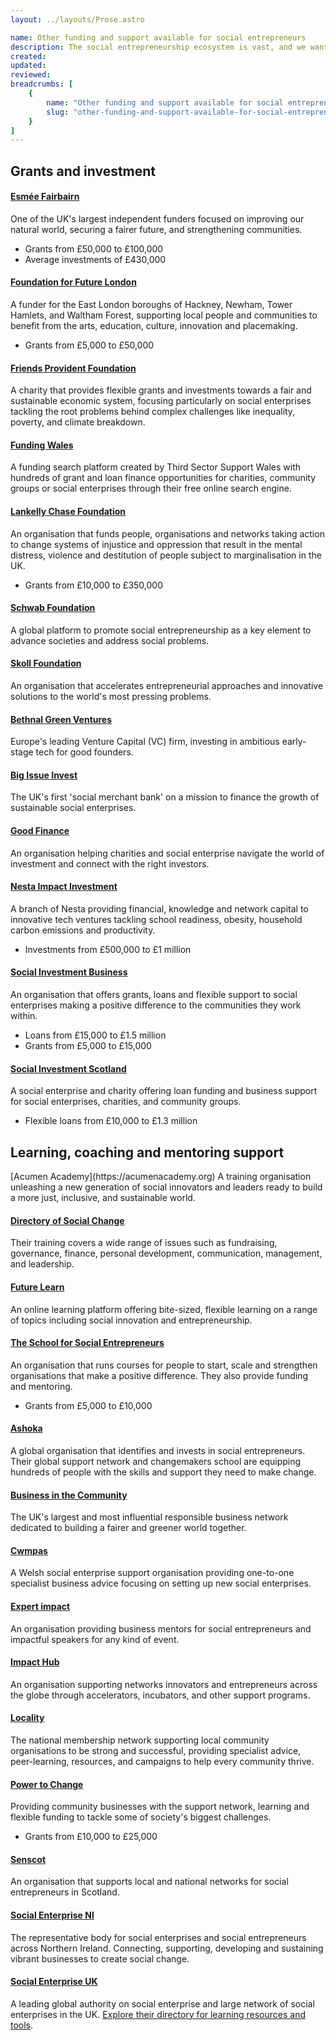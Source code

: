 ```yaml
---
layout: ../layouts/Prose.astro

name: Other funding and support available for social entrepreneurs
description: The social entrepreneurship ecosystem is vast, and we want to help you find the right support for you and your enterprise. Below we have listed other organisations who might be able to help you progress in your journey
created: 
updated: 
reviewed:   
breadcrumbs: [
    {
        name: "Other funding and support available for social entrepreneurs",
        slug: "other-funding-and-support-available-for-social-entrepreneurs"
    }
]
---
```



## Grants and investment

<Faqmd question="Trusts and foundations">

#### [Esmée Fairbairn](https://esmeefairbairn.org.uk)  
One of the UK's largest independent funders focused on improving our natural world, securing a fairer future, and strengthening communities.  
- Grants from £50,000 to £100,000
- Average investments of £430,000

#### [Foundation for Future London](https://future.london)  
A funder for the East London boroughs of Hackney, Newham, Tower Hamlets, and Waltham Forest, supporting local people and communities to benefit from the arts, education, culture, innovation and placemaking.  
- Grants from £5,000 to £50,000

#### [Friends Provident Foundation](https://www.friendsprovidentfoundation.org)  
A charity that provides flexible grants and investments towards a fair and sustainable economic system, focusing particularly on social enterprises tackling the root problems behind complex challenges like inequality, poverty, and climate breakdown.

#### [Funding Wales](https://funding.cymru)  
A funding search platform created by Third Sector Support Wales with hundreds of grant and loan finance opportunities for charities, community groups or social enterprises  through their free online search engine.

#### [Lankelly Chase Foundation](https://lankellychase.org.uk)  
An organisation that funds people, organisations and networks taking action to change systems of injustice and oppression that result in the mental distress, violence and destitution of people subject to marginalisation in the UK.  
- Grants from £10,000 to £350,000

#### [Schwab Foundation](https://www.schwabfound.org)  
A global platform to promote social entrepreneurship as a key element to advance societies and address social problems.

#### [Skoll Foundation](https://www.skollfoundation.org)  
An organisation that accelerates entrepreneurial approaches and innovative solutions to the world's most pressing problems.

</Faqmd>

<Faqmd question="Social investment organisations">

#### [Bethnal Green Ventures](https://bethnalgreenventures.com)  
Europe's leading Venture Capital (VC) firm, investing in ambitious early-stage tech for good founders. 

#### [Big Issue Invest ](https://www.bigissue.com/invest)  
The UK's first 'social merchant bank' on a mission to finance the growth of sustainable social enterprises.

#### [Good Finance](https://www.goodfinance.org.uk)  
An organisation helping charities and social enterprise navigate the world of investment and connect with the right investors.

#### [Nesta Impact Investment](https://www.nesta.org.uk/project/impact-investments)  
A branch of Nesta providing financial, knowledge and network capital to innovative tech ventures tackling school readiness, obesity, household carbon emissions and productivity.  
- Investments from £500,000 to £1 million

#### [Social Investment Business](https://www.sibgroup.org.uk)  
An organisation that offers grants, loans and flexible support to social enterprises making a positive difference to the communities they work within.  
- Loans from £15,000 to £1.5 million
- Grants from £5,000 to £15,000

#### [Social Investment Scotland](https://www.socialinvestmentscotland.com)  
A social enterprise and charity offering loan funding and business support for social enterprises, charities, and community groups.  
- Flexible loans from £10,000 to £1.3 million

</Faqmd>

## Learning, coaching and mentoring support

<Faqmd question="Online courses, resources and tools">
[Acumen Academy](https://acumenacademy.org)  
A training organisation unleashing a new generation of social innovators and leaders ready to build a more just, inclusive, and sustainable world.

#### [Directory of Social Change](https://www.dsc.org.uk/training)  
Their training covers a wide range of issues such as fundraising, governance, finance, personal development, communication, management, and leadership.

#### [Future Learn](https://www.futurelearn.com/info/courses/social-enterprise-idea-action/0/steps/146060)  
An online learning platform offering bite-sized, flexible learning on a range of topics including social innovation and entrepreneurship.

#### [The School for Social Entrepreneurs](https://the-sse.org)  
An organisation that runs courses for people to start, scale and strengthen organisations that make a positive difference. They also provide funding and mentoring.  
- Grants from £5,000 to £10,000
</Faqmd>

<Faqmd question="Social entrepreneurship support networks">

#### [Ashoka](https://uk.ashoka.org)  
A global organisation that identifies and invests in social entrepreneurs. Their global support network and changemakers school are equipping hundreds of people with the skills and support they need to make change.

#### [Business in the Community](https://www.socialenterprisemark.org.uk)  
The UK's largest and most influential responsible business network dedicated to building a fairer and greener world together.

#### [Cwmpas](https://cwmpas.coop/what-we-do/services/social-business-wales-new-start)  
A Welsh social enterprise support organisation providing one-to-one specialist business advice focusing on setting up new social enterprises.

#### [Expert impact](https://www.expertimpact.com)  
An organisation providing business mentors for social entrepreneurs and impactful speakers for any kind of event.

#### [Impact Hub](https://www.impacthub.net)  
An organisation supporting networks innovators and entrepreneurs across the globe through accelerators, incubators, and other support programs.

#### [Locality](https://locality.org.uk)  
The national membership network supporting local community organisations to be strong and successful, providing specialist advice, peer-learning, resources, and campaigns to help every community thrive.

#### [Power to Change](https://www.powertochange.org.uk)  
Providing community businesses with the support network, learning and flexible funding to tackle some of society's biggest challenges.  
- Grants from £10,000 to £25,000

#### [Senscot](https://www.senscot.net)  
An organisation that supports local and national networks for social entrepreneurs in Scotland.

#### [Social Enterprise NI](https://www.socialenterpriseni.org)  
The representative body for social enterprises and social entrepreneurs across Northern Ireland. Connecting, supporting, developing and sustaining vibrant businesses to create social change.

#### [Social Enterprise UK](https://www.socialenterprise.org.uk)  
A leading global authority on social enterprise and large network of social enterprises in the UK. [Explore their directory for learning resources and tools](https://directory.socialenterprise.org.uk).

</Faqmd>